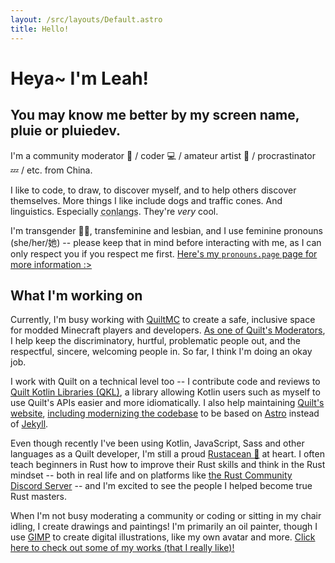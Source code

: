 ```yaml
---
layout: /src/layouts/Default.astro
title: Hello!
---
```



<h1 class="title is-2">
  Heya~ I'm <span class="has-text-primary">Leah</span>!
</h1>
<h2 class="subtitle is-5">
  You may know me better by my screen name,
  <span class="has-text-primary">pluie</span>
  or <span class="has-text-primary">pluiedev</span>.
</h2>

I'm a community moderator 🔨 / coder 💻 / amateur artist 🎨 /
procrastinator 💤 / etc. from China.

I like to code, to draw, to discover myself, and to help others discover themselves.
More things I like include dogs and traffic cones. And linguistics.
Especially <abbr title="constructed languages (languages intentionally created by people)">conlangs</abbr>.
They're *very* cool.

I'm transgender 🏳️‍⚧️, transfeminine and lesbian, and I use feminine pronouns
(she/her/她) -- please keep that in mind before interacting with me,
as I can only respect you if you respect me first.
[Here's my `pronouns.page` page for more information :>](https://pronouns.page/@pluiedev)

## What I'm working on

Currently, I'm busy working with [QuiltMC](https://quiltmc.org) to create a safe,
inclusive space for modded Minecraft players and developers.
[As one of Quilt's Moderators](https://quiltmc.org/about/teams/#moderators),
I help keep the discriminatory, hurtful, problematic people out, and the respectful,
sincere, welcoming people in. So far, I think I'm doing an okay job.

I work with Quilt on a technical level too -- I contribute code and reviews to
[Quilt Kotlin Libraries (QKL)](https://github.com/QuiltMC/quilt-kotlin-libraries),
a library allowing Kotlin users such as myself to use Quilt's APIs easier and more idiomatically.
I also help maintaining [Quilt's website](https://quiltmc.org),
[including modernizing the codebase](https://github.com/QuiltMC/quiltmc.org/pull/58)
to be based on [Astro](https://astro.build) instead of [Jekyll](https://jekyllrb.com).

Even though recently I've been using Kotlin, JavaScript, Sass and other languages as
a Quilt developer, I'm still a proud [Rustacean 🦀](https://rust-lang.org/) at heart.
I often teach beginners in Rust how to improve their Rust skills and think in
the Rust mindset -- both in real life and on platforms like
[the Rust Community Discord Server](https://discord.gg/rust-lang-community) --
and I'm excited to see the people I helped become true Rust masters.

When I'm not busy moderating a community or coding or sitting in my chair idling,
I create drawings and paintings! I'm primarily an oil painter, though I use [GIMP](https://gimp.org)
to create digital illustrations, like my own avatar and more.
[Click here to check out some of my works (that I really like)!](/works)
